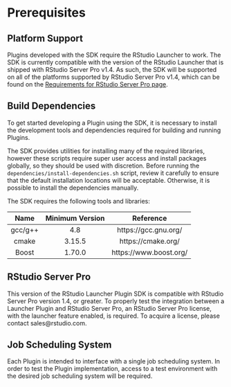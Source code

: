 # Prerequisites {#prereqs}

## Platform Support {#plat-support}

Plugins developed with the SDK require the RStudio Launcher to work. The SDK is currently compatible with the version of the RStudio Launcher that is shipped with RStudio Server Pro v1.4. As such, the SDK will be supported on all of the platforms supported by RStudio Server Pro v1.4, which can be found on the [Requirements for RStudio Server Pro page](https://docs.rstudio.com/rsp/requirements/).

## Build Dependencies {#builddep}

To get started developing a Plugin using the SDK, it is necessary to install the development tools and dependencies required for building and running Plugins.

The SDK provides utilities for installing many of the required libraries, however these scripts require super user access and install packages globally, so they should be used with discretion. Before running the `dependencies/install-dependencies.sh` script, review it carefully to ensure that the default installation locations will be acceptable. Otherwise, it is possible to install the dependencies manually.

The SDK requires the following tools and libraries:

  Name     Minimum Version          Reference
--------  -----------------  -----------------------
gcc/g++   4.8                https://gcc.gnu.org/
cmake     3.15.5             https://cmake.org/
Boost     1.70.0             https://www.boost.org/


## RStudio Server Pro {#rsp}

This version of the RStudio Launcher Plugin SDK is compatible with RStudio Server Pro version 1.4, or greater. To properly test the integration between a Launcher Plugin and RStudio Server Pro, an RStudio Server Pro license, with the launcher feature enabled, is required. To acquire a license, please contact sales@rstudio.com.

## Job Scheduling System {#jss}

Each Plugin is intended to interface with a single job scheduling system. In order to test the Plugin implementation, access to a test environment with the desired job scheduling system will be required.
